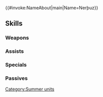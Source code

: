 {{#invoke:NameAbout|main|Name=Nerþuz}}{{HeroPage Tabs}}
{{Hero Infobox
|Name=Nerþuz
|Title=Beach Chaperone
|WeaponType=Green Beast
|MoveType=Cavalry
|Origin=Fire Emblem Heroes
|Gender=Female
|actorEN=Cristina "Vee" Valenzuela
|actorJP=日髙のり子
|artist=煎茶
|additionDate=June 17, 2024
|releaseDate=June 17, 2024
|cv1=0
|cv2=701100
|TagID=水着ネルトゥス
|InternalID=1108
|Properties=special,tiara
|description=Goddess from Vanaheimr, the realm of light, and god of the land. Visiting the sea only so she can enjoy the summer sun with the lovely children of Midgard.
}}
{{Stats Page
|Lv1HP=18|Lv1ATK=13|Lv1SPD=8|Lv1DEF=9|Lv1RES=4
|GRHP=50|GRATK=75|GRSPD=90|GRDEF=55|GRRES=35
}}
==Skills==
===Weapons===
{{Weapons Table
|weapon1=Whelp (Cavalry)
|weapon1Default=1
|weapon1Unlock=1
|weapon2=Yearling (Cavalry)
|weapon2Default=2
|weapon2Unlock=2
|weapon3=Adult (Cavalry)
|weapon3Default=4
|weapon3Unlock=3
|weapon4=Love of Nerþuz
|weapon4Default=5
|weapon4Unlock=5
}}
===Assists===
{{Assists Table}}
===Specials===
{{Specials Table
|special1=Dragon Gaze
|special1Default=4
|special1Unlock=3
|special2=Dragon Fang
|special2Unlock=4
}}
===Passives===
{{Passives Table
|passiveA1=Atk/Spd Clash 1
|passiveA2=Atk/Spd Clash 2
|passiveA3=Atk/Spd Clash 3
|passiveA4=Atk/Spd Excel
|passiveA1Unlock=2
|passiveA2Unlock=3
|passiveA3Unlock=4
|passiveA4Unlock=5
|passiveB1=Under the Sun
|passiveB1Unlock=5
|passiveC1=Threaten Def 1
|passiveC2=Threaten Def 2
|passiveC3=Threaten Def 3
|passiveC4=Beast Threaten
|passiveC1Unlock=2
|passiveC2Unlock=3
|passiveC3Unlock=4
|passiveC4Unlock=5
}}
{{Heroes Navbox}}
[[Category:Summer units]]